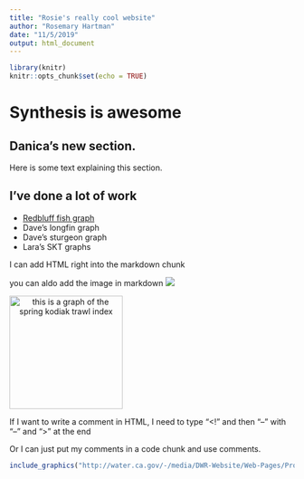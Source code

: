 ```yaml
---
title: "Rosie's really cool website"
author: "Rosemary Hartman"
date: "11/5/2019"
output: html_document
---
```


```r
library(knitr)
knitr::opts_chunk$set(echo = TRUE)
```

# Synthesis is awesome

## Danica's new section. 

Here is some text explaining this section. 

## I've done a lot of work

- [Redbluff fish graph](Redbluff.html)
- Dave's longfin graph
- Dave's sturgeon graph
- Lara's SKT graphs

I can add HTML right into the markdown chunk

you can aldo add the image in markdown
![](skt_dsm_fig.png)

<style type="text/css">
.centerImage
{
 text-align:center;
 display:block;
}
</style>

<img src = "skt_dsm_fig.png" class = "centerImage" alt = "this is a graph of the spring kodiak trawl index" width = "200" />

If I want to write a comment in HTML, I need to type "<!" and then "--" with "--" and ">" at the end
<!--like this -->

Or I can just put my comments in a code chunk and use comments. 


```r
include_graphics("http://water.ca.gov/-/media/DWR-Website/Web-Pages/Programs/Environmental-Services/Interagency-Ecological-Program/Images/iep_logo4.jpg")
```

